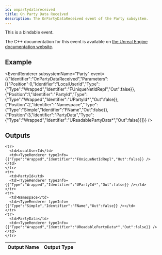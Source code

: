 ```yaml
---
id: onpartydatareceived
title: On Party Data Received
description: The OnPartyDataReceived event of the Party subsystem.
---
```



This is a bindable event.

The C++ documentation for this event is available on [the Unreal Engine documentation website](https://dev.epicgames.com/documentation/en-us/unreal-engine/API/Plugins/OnlineSubsystem/Interfaces/IOnlineParty/).

## Example

<EventRenderer subsystemName="Party" event={{"Identifier":"OnPartyDataReceived","Parameters":[{"Position":0,"Identifier":"LocalUserId","Type":{"Type":"Wrapped","Identifier":"FUniqueNetIdRepl","Out":false}},{"Position":1,"Identifier":"PartyId","Type":{"Type":"Wrapped","Identifier":"UPartyId*","Out":false}},{"Position":2,"Identifier":"Namespace","Type":{"Type":"Simple","Identifier":"FName","Out":false}},{"Position":3,"Identifier":"PartyData","Type":{"Type":"Wrapped","Identifier":"UReadablePartyData*","Out":false}}]}} />

## Outputs


<table>
  <thead>
    <tr>
      <th>Output Name</th>
      <th>Output Type</th>
    </tr>
  </thead>
  <tbody>
    
    <tr>
      <td>LocalUserId</td>
      <td><TypeRenderer typeInfo={{"Type":"Wrapped","Identifier":"FUniqueNetIdRepl","Out":false}} /></td>
    </tr>
    <tr>
      <td>PartyId</td>
      <td><TypeRenderer typeInfo={{"Type":"Wrapped","Identifier":"UPartyId*","Out":false}} /></td>
    </tr>
    <tr>
      <td>Namespace</td>
      <td><TypeRenderer typeInfo={{"Type":"Simple","Identifier":"FName","Out":false}} /></td>
    </tr>
    <tr>
      <td>PartyData</td>
      <td><TypeRenderer typeInfo={{"Type":"Wrapped","Identifier":"UReadablePartyData*","Out":false}} /></td>
    </tr>
  </tbody>
</table>


